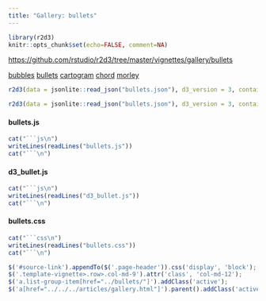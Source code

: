 ```yaml
---
title: "Gallery: bullets"
---
```


```r
library(r2d3)
knitr::opts_chunk$set(echo=FALSE, comment=NA)
```

<div id="source-link">
<https://github.com/rstudio/r2d3/tree/master/vignettes/gallery/bullets>
</div>

<div class="row">

<div class="col-sm-3">
<div class="list-group">
  <a href="../bubbles/" class="list-group-item">bubbles</a>
  <a href="../bullets/" class="list-group-item">bullets</a>
  <a href="../cartogram/" class="list-group-item">cartogram</a>
  <a href="../chord/" class="list-group-item">chord</a>
  <a href="../morley/" class="list-group-item">morley</a>
</div>
</div>

<div class="col-sm-9">

```r
r2d3(data = jsonlite::read_json("bullets.json"), d3_version = 3, container = "div", dependencies = c("d3_bullet.js"), script = "bullets.js")
```

```r
r2d3(data = jsonlite::read_json("bullets.json"), d3_version = 3, container = "div", dependencies = c("d3_bullet.js"), script = "bullets.js", width="100%")
```


#### bullets.js

```r
cat("```js\n")
writeLines(readLines("bullets.js"))
cat("```\n")
```

#### d3_bullet.js

```r
cat("```js\n")
writeLines(readLines("d3_bullet.js"))
cat("```\n")
```

#### bullets.css

```r
cat("```css\n")
writeLines(readLines("bullets.css"))
cat("```\n")
```


</div>

</div>


```js
$('#source-link').appendTo($('.page-header')).css('display', 'block');
$('.template-vignette>.row>.col-md-9').attr('class', 'col-md-12');
$('a.list-group-item[href="../bullets/"]').addClass('active');
$('a[href="../../../articles/gallery.html"]').parent().addClass('active');
```


